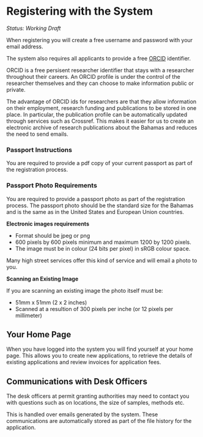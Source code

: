 # Registering with the System {-}

_Status: Working Draft_

When registering you will create a free username and password with your email address. 

The system also requires all applicants to provide a free [ORCID](https://orcid.org/) identifier. 

ORCID is a free persisent researcher identifier that stays with a researcher throughout their careers. An ORCID profile is under the control of the researcher themselves and they can choose to make information public or private. 

The advantage of ORCID ids for researchers are that they allow information on their employment, research funding and publications to be stored in one place. In particular, the publication profile can be automatically updated through services such as Crossref. This makes it easier for us to create an electronic archive of research publications about the Bahamas and reduces the need to send emails. 

### Passport Instructions {-#passport}

You are required to provide a pdf copy of your current passport as part of the registration process. 

### Passport Photo Requirements {-#passport-photo}
You are required to provide a passport photo as part of the registration process. The passport photo should be the standard size for the Bahamas and is the same as in the United States and European Union countries. 

__Electronic images requirements__

- Format should be jpeg or png
- 600 pixels by 600 pixels minimum and maximum 1200 by 1200 pixels. 
- The image must be in colour (24 bits per pixel) in sRGB colour space. 

Many high street services offer this kind of service and will email a photo to you.

__Scanning an Existing Image__

If you are scanning an existing image the photo itself must be:

- 51mm x 51mm (2 x 2 inches)
- Scanned at a resultion of 300 pixels per inche (or 12 pixels per millimeter)

## Your Home Page {-#your-applicant-home-page}

When you have logged into the system you will find yourself at your home page. This allows you to create new applications, to retrieve the details of existing applications and review invoices for application fees. 

## Communications with Desk Officers {-#communications-with-desk-officers}

The desk officers at permit granting authorities may need to contact you with questions such as on locations, the size of samples, methods etc. 

This is handled over emails generated by the system. These communications are automatically stored as part of the file history for the application. 


